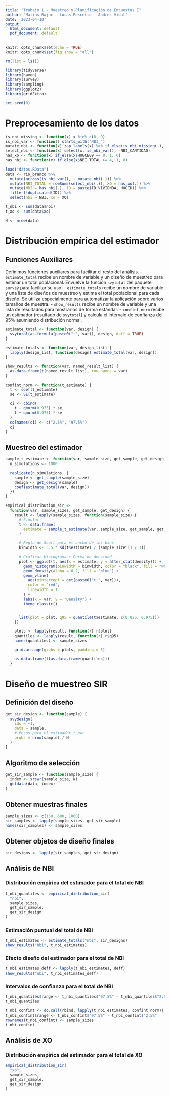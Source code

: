 ```yaml
---
title: "Trabajo 1 - Muestreo y Planificación de Encuestas I"
author: "Matias Bajac - Lucas Pescetto - Andres Vidal"
date: '2023-04-10'
output:
  html_document: default
  pdf_document: default
---
```


```r
knitr::opts_chunk$set(echo = TRUE)
knitr::opts_chunk$set(fig.show = "all")

rm(list = ls())

library(tidyverse)
library(haven)
library(survey)
library(sampling)
library(ggplot2)
library(gridExtra)

set.seed(0)
```

# Preprocesamiento de los datos

```r
is_nbi_missing <- function(x) x %in% c(8, 9)
is_nbi_var <- function() starts_with("NBI_")
mutate_nbi <- function(x) zap_labels(x) %>% if_else(is_nbi_missing(.), 0, .)
select_nbi <- function(x) select(x, is_nbi_var(), -NBI_CANTIDAD)
has_xo <- function(x) if_else(x$HOGCE09 == 0, 1, 0)
has_nbi <- function(x) if_else(x$NBI_TOTAL >= 4, 1, 0)

load("datos.RData")
data <- rio_branco %>%
  mutate(across(is_nbi_var(), ~ mutate_nbi(.))) %>%
  mutate(NBI_TOTAL = rowSums(select_nbi(.)), XO = has_xo(.)) %>%
  mutate(NBI = has_nbi(.), ID = paste(ID_VIVIENDA, HOGID)) %>%
  filter(!duplicated(ID)) %>%
  select(nbi = NBI, xo = XO)

t_nbi <- sum(data$nbi)
t_xo <- sum(data$xo)

N <- nrow(data)
```


# Distribución empírica del estimador

## Funciones Auxiliares

Definimos funciones auxiliares para facilitar el resto del análisis.
- `estimate_total` recibe un nombre de variable y un diseño de muestreo para estimar un total poblacional. Envuelve la función `svytotal` del paquete `survey` para facilitar su uso.
- `estimate_totals` recibe un nombre de variable y una lista de diseños de muestreo y estima el total poblacional para cada diseño. Se utiliza especialmente para automatizar la aplicación sobre varios tamaños de muestra.
- `show_results` recibe un nombre de variable y una lista de resultados para mostrarlos de forma estándar.
- `confint_norm` recibe un estimador (resultado de `svytotal`) y calcula el intervalo de confianza del 95% asumiendo distribución normal.

```r
estimate_total <- function(var, design) {
  svytotal(as.formula(paste0("~", var)), design, deff = TRUE)
}

estimate_totals <- function(var, design_list) {
  lapply(design_list, function(design) estimate_total(var, design))
}

show_results <- function(var, named_result_list) {
  as.data.frame(t(named_result_list), row.names = var)
}

confint_norm <- function(t_estimate) {
  t <- coef(t_estimate)
  se <- SE(t_estimate)

  ci <- cbind(
    t - qnorm(0.975) * se,
    t + qnorm(0.975) * se
  )
  colnames(ci) <- c("2.5%", "97.5%")
  ci
}
```



## Muestreo del estimador

```r
sample_t_estimate <- function(var, sample_size, get_sample, get_design) {
  n_simulations <- 1000

  replicate(n_simulations, {
    sample <- get_sample(sample_size)
    design <- get_design(sample)
    coef(estimate_total(var, design))
  })
}
```

```r
empirical_distribution_sir <-
  function(var, sample_sizes, get_sample, get_design) {
    result <- lapply(sample_sizes, function(sample_size) {
      # Simular
      t <- data.frame(
        estimate = sample_t_estimate(var, sample_size, get_sample, get_design)
      )

      # Regla de Scott para el ancho de los bins
      binwidth <- 3.5 * sd(t$estimate) / (sample_size^(1 / 3))

      # Graficar Histograma + Curva de densidad
      plot <- ggplot(t, aes(x = estimate, y = after_stat(density))) +
        geom_histogram(binwidth = binwidth, color = "black", fill = "white") +
        geom_density(alpha = 0.2, fill = "blue") +
        geom_vline(
          aes(xintercept = get(paste0("t_", var))),
          color = "red",
          linewidth = 1
        ) +
        labs(x = var, y = "Density") +
        theme_classic()


      list(plot = plot, q95 = quantile(t$estimate, c(0.025, 0.975)))
    })

    plots <- lapply(result, function(r) r$plot)
    quantiles <- lapply(result, function(r) r$q95)
    names(quantiles) <- sample_sizes

    grid.arrange(grobs = plots, padding = 5)

    as.data.frame(t(as.data.frame(quantiles)))
  }
```


# Diseño de muestreo SIR

## Definición del diseño

```r
get_sir_design <- function(sample) {
  svydesign(
    ids = ~1,
    data = sample,
    # Pesos para el estimador t_pwr
    probs = nrow(sample) / N
  )
}
```

## Algoritmo de selección

```r
get_sir_sample <- function(sample_size) {
  index <- srswr(sample_size, N)
  getdata(data, index)
}
```

## Obtener muestras finales
```r
sample_sizes <- c(150, 600, 1000)
sir_samples <- lapply(sample_sizes, get_sir_sample)
names(sir_samples) <- sample_sizes
```

## Obtener objetos de diseño finales

```r
sir_designs <- lapply(sir_samples, get_sir_design)
```

## Análisis de NBI

### Distribución empírica del estimador para el total de NBI

```r
t_nbi_quantiles <- empirical_distribution_sir(
  "nbi",
  sample_sizes,
  get_sir_sample,
  get_sir_design
)
```

### Estimación puntual del total de NBI

```r
t_nbi_estimates <- estimate_totals("nbi", sir_designs)
show_results("nbi", t_nbi_estimates)
```

### Efecto diseño del estimador para el total de NBI

```r
t_nbi_estimates_deff <- lapply(t_nbi_estimates, deff)
show_results("nbi", t_nbi_estimates_deff)
```

### Intervalos de confianza para el total de NBI

```r
t_nbi_quantiles$range <- t_nbi_quantiles$"97.5%" - t_nbi_quantiles$"2.5%"
t_nbi_quantiles
```

```r
t_nbi_confint <- do.call(rbind, lapply(t_nbi_estimates, confint_norm))
t_nbi_confint$range <- t_nbi_confint$"97.5%" - t_nbi_confint$"2.5%"
rownames(t_nbi_confint) <- sample_sizes
t_nbi_confint
```

## Análisis de XO

### Distribución empírica del estimador para el total de XO

```r
empirical_distribution_sir(
  "xo",
  sample_sizes,
  get_sir_sample,
  get_sir_design
)
```

